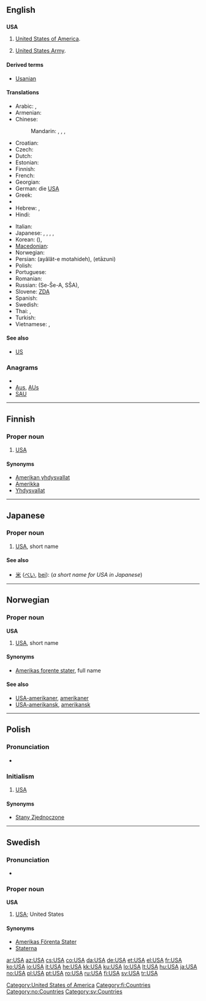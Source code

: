 {{also|usa|Usa|U.S.A.}}
==English==
{{wikipedia}}

==={{initialism}}===
'''USA'''

# [[United States|United States of America]].
# {{US}} [[United States Army]].

====Derived terms====
*[[Usanian]]

====Translations====
{{trans-top|United States of America}}
* Arabic: {{t|ar|لولايات المتحدة|f|p|tr=al-wilayaat al-muttáHida}},  {{t+|ar|أمريكا|f|tr='amriika}}
* Armenian: {{t-|hy|ԱՄՆ|tr=AMN}}
* Chinese:
*: Mandarin: {{t-|cmn|美國|sc=Hani}},  {{t-|cmn|美国|tr=Měiguó|sc=Hani}}, {{t-|cmn|美|alt=美-|tr=Měi-|sc=Hani}} {{qualifier|as a component}},  {{t-|cmn|USA|sc=Latn}}
* Croatian: {{t-|hr|SAD}}
* Czech: {{t+|cs|USA}}
* Dutch: {{t-|nl|VSA}}
* Estonian: {{t+|et|USA}}
* Finnish: {{t+|fi|USA}}
* French: {{t-|fr|EUA|m|p}}
* Georgian: {{t+|ka|აშშ|sc=Geor|xs=Georgian}}
* German: die [[USA#German|USA]] {{p}}
* Greek: {{t+|el|ΗΠΑ|f|p|tr=IPA}}
* {{trreq|Gujarati}}
* Hebrew: {{t-|he|ארה״ב|tr=arh"b}},  {{t|he|אמריקה}}
* Hindi: {{t+|hi|अमेरिका|tr=amērikā|xs=Hindi}}
{{trans-mid}}
* Italian: {{t-|it|U.S.A.|m|p}}
* Japanese: {{t+|ja|米|tr=bei}}, {{t+|ja|アメリカ|tr=Amerika}}, {{t+|ja|USA}},  {{t+|ja|米国|tr=べいこく, Beikoku}},  {{qualifier|as a component}} {{t|ja|米|tr=Bei|alt=米-|sc=Jpan}}
* Korean: {{t+|ko|미국|tr=migug}} ({{t+|ko|美國}}),  {{t|ko|아메리카|tr=Amerika}}
* [[Macedonian]]: {{t-|mk|САД|f|p|tr=SAD}}
* Norwegian: {{t+|no|USA}}
* Persian: {{fa-Arab|[[ایالات متحده]]}} (ayâlât-e motahideh), {{fa-Arab|[[اتازونی]]}} (etāzuni)
* Polish: {{t+|pl|USA|p}}
* Portuguese: {{t+|pt|EUA|m|p}}
* Romanian: {{t+|ro|SUA|f|p}}
* Russian: {{t+|ru|США|m|p}} (Se-Še-A, SŠA),  {{t+|ru|Америка|f|tr=Amérika}}
* Slovene: [[ZDA]] {{f|p}}
* Spanish: {{t-|es|EE. UU.|f|p}}
* Swedish: {{t+|sv|USA|n|s}}
* Thai: {{t|th|สหรัฐ|tr=sàhàrát}},  {{t|th|อเมริกา|tr=à-may-rí-gaa}}
* Turkish: {{t+|tr|ABD}}
* Vietnamese: {{t|vi|Mỹ}},  {{t|vi|Hoa Kỳ}}
{{trans-bottom}}

====See also====
* [[US]]

===Anagrams===
* {{alphagram|[[ASU#English|ASU]]}} 
* [[Aus#English|Aus]], [[AUs#English|AUs]]
* [[SAU#English|SAU]]

[[Category:United States of America]]
----
==Finnish==

===Proper noun===
{{infl|fi|proper noun}}

# [[#English|USA]]

====Synonyms====
* [[Amerikan yhdysvallat]]
* [[Amerikka]]
* [[Yhdysvallat]]

[[Category:fi:Countries]]

----

==Japanese==

===Proper noun===
{{ja-noun|r|kata=ユー・エス・エー|hidx=ゆうえすええ}}

# [[#English|USA]], short name

====See also====
* [[米]] ([[べい]], [[bei]]): (''a short name for USA in Japanese'')

----

==Norwegian==

===Proper noun===
'''USA'''

# [[#English|USA]], short name

====Synonyms====
* [[Amerikas forente stater]], full name

====See also====
* [[USA-amerikaner]], [[amerikaner]]
* [[USA-amerikansk]], [[amerikansk]]

[[Category:no:Countries]]

----

==Polish==

===Pronunciation===
* {{IPA|/uɛsˈa/|lang=pl}}

===Initialism===
{{infl|pl|initialism|g=p}}

# [[#English|USA]]

====Synonyms====
* [[Stany Zjednoczone]]

----

==Swedish==

===Pronunciation===
* {{audio|Sv-USA.ogg|audio}}

===Proper noun===
'''USA''' {{n}}

# [[#English|USA]]; United States

====Synonyms====
* [[Amerikas Förenta Stater]]
* [[Staterna]]

[[Category:sv:Countries]]

[[ar:USA]]
[[az:USA]]
[[cs:USA]]
[[co:USA]]
[[da:USA]]
[[de:USA]]
[[et:USA]]
[[el:USA]]
[[fr:USA]]
[[ko:USA]]
[[io:USA]]
[[it:USA]]
[[he:USA]]
[[kk:USA]]
[[ku:USA]]
[[lo:USA]]
[[lt:USA]]
[[hu:USA]]
[[ja:USA]]
[[no:USA]]
[[pl:USA]]
[[pt:USA]]
[[ro:USA]]
[[ru:USA]]
[[fi:USA]]
[[sv:USA]]
[[tr:USA]]